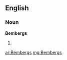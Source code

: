 ==English==

===Noun===
'''Bembergs'''

# {{plural of|[[Bemberg]]}}

[[ar:Bembergs]]
[[mg:Bembergs]]